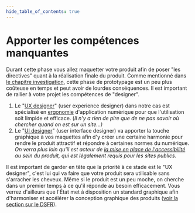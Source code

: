 ```yaml
---
hide_table_of_contents: true
---
```


# Apporter les compétences manquantes

Durant cette phase vous allez maquetter votre produit afin de poser "les directives" quant à la réalisation finale du produit. Comme mentionné dans [le chapitre investigation](project-start/investigation.mdx), cette phase de prototypage est un peu plus coûteuse en temps et peut avoir de lourdes conséquences. Il est important de rallier à votre projet les compétences de "designer".

1.  Le "[UX designer](https://en.wikipedia.org/wiki/User_experience_design)" (user experience designer) dans notre cas est spécialisé en [ergonomie](https://fr.wikipedia.org/wiki/Ergonomie) d'application numérique pour que l'utilisation soit limpide et efficace. (_Il n'y a rien de pire que de ne pas savoir où chercher quand on est sur un site…)_
2.  Le "[UI designer](https://en.wikipedia.org/wiki/User_interface_design)" (user interface designer) va apporter la touche graphique à vos maquettes afin d'y créer une certaine harmonie pour rendre le produit attractif et répondre à certaines normes du numérique. _On verra plus loin qu'il est acteur de [la mise en place de l'accessibilité](accessibility-is-mandatory/index.mdx) au sein du produit, qui est légalement requis pour les sites publics._

Il est important de garder en tête que la priorité à ce stade est le "UX designer", c'est lui qui va faire que votre produit sera utilisable sans s'arracher les cheveux. Même si le produit est un peu moche, on cherche dans un premier temps à ce qu'il réponde au besoin efficacement. Vous verrez d'ailleurs que l'État met à disposition un standard graphique afin d'harmoniser et accélérer la conception graphique des produits ([voir la section sur le DSFR](state-identity/dsfr.mdx)).
